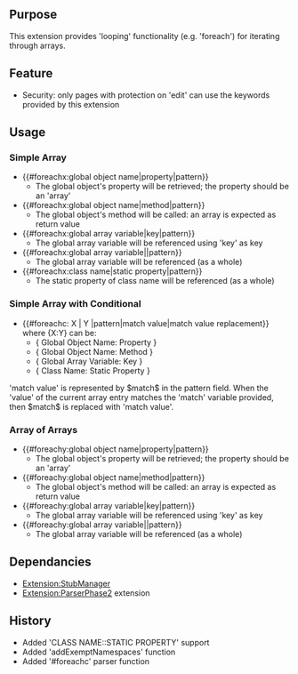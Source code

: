 {{Extension
|name        = ForeachFunction
|status      = beta
|type        = parser
|author      = [[user:jldupont|Jean-Lou Dupont]]
|image       =
|version     = 1.0.0
|update      =
|mediawiki   = 1.10, 1.11
|download    = [http://mediawiki.googlecode.com/svn/tags SVN]
|readme      =
|changelog   = See SVN ($Id$)
|description = 
|parameters  =
|rights      =
|example     =
}}
== Purpose==
This extension provides 'looping' functionality (e.g. 'foreach') for iterating through arrays.

== Feature ==
* Security: only pages with protection on 'edit' can use the keywords provided by this extension

== Usage ==
=== Simple Array ===
* <nowiki>{{#foreachx:global object name|property|pattern}}</nowiki>
** The global object's property will be retrieved; the property should be an 'array'
* <nowiki>{{#foreachx:global object name|method|pattern}}</nowiki>
** The global object's method will be called: an array is expected as return value
* <nowiki>{{#foreachx:global array variable|key|pattern}}</nowiki>
** The global array variable will be referenced using 'key' as key
* <nowiki>{{#foreachx:global array variable||pattern}}</nowiki>
** The global array variable will be referenced (as a whole)
* <nowiki>{{#foreachx:class name|static property|pattern}}</nowiki>
** The static property of class name will be referenced (as a whole)
=== Simple Array with Conditional ===
*  <nowiki>{{#foreachc: X | Y |pattern|match value|match value replacement}}</nowiki> where {X:Y} can be:
** { Global Object Name: Property }
** { Global Object Name: Method }
** { Global Array Variable: Key }
** { Class Name: Static Property }
'match value' is represented by $match$ in the pattern field. When the 'value' of the current array entry
matches the 'match' variable provided, then $match$ is replaced with 'match value'.

=== Array of Arrays ===
* <nowiki>{{#foreachy:global object name|property|pattern}}</nowiki>
** The global object's property will be retrieved; the property should be an 'array'
* <nowiki>{{#foreachy:global object name|method|pattern}}</nowiki>
** The global object's method will be called: an array is expected as return value
* <nowiki>{{#foreachy:global array variable|key|pattern}}</nowiki>
** The global array variable will be referenced using 'key' as key
* <nowiki>{{#foreachy:global array variable||pattern}}</nowiki>
** The global array variable will be referenced (as a whole)

== Dependancies ==
* [[Extension:StubManager]]
* [[Extension:ParserPhase2]] extension

{{Pear|ParserExt}}

== History ==
* Added 'CLASS NAME::STATIC PROPERTY' support
* Added 'addExemptNamespaces' function
* Added '#foreachc' parser function
